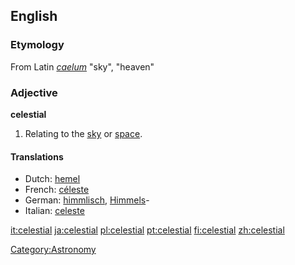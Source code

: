==English==

===Etymology===
From Latin ''[[caelum]]'' "sky", "heaven"

===Adjective===
'''celestial''' {{notcomparable}}

# Relating to the [[sky]] or [[space]].

====Translations====
{{top}}
*Dutch: [[hemel]]
*French: [[céleste]]
*German: [[himmlisch]], [[Himmel]]s-
*Italian: [[celeste]]
{{mid}}
{{bottom}}

[[Category:Astronomy]]

[[it:celestial]]
[[ja:celestial]]
[[pl:celestial]]
[[pt:celestial]]
[[fi:celestial]]
[[zh:celestial]]